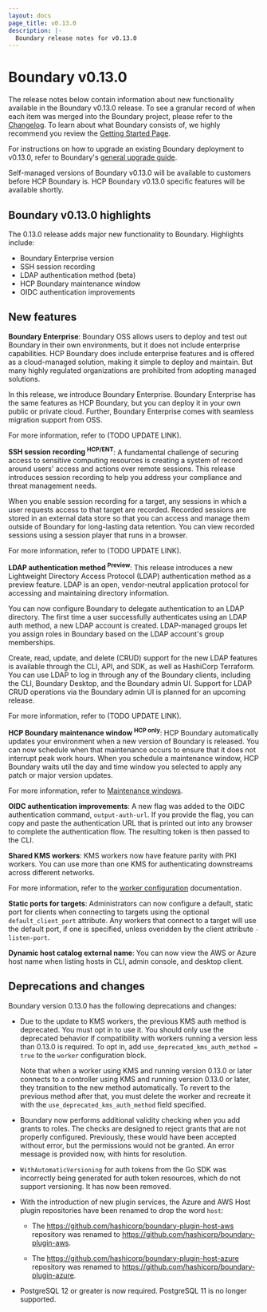 ```yaml
---
layout: docs
page_title: v0.13.0
description: |-
  Boundary release notes for v0.13.0
---
```


# Boundary v0.13.0

The release notes below contain information about new functionality available in the Boundary v0.13.0 release.
To see a granular record of when each item was merged into the Boundary project, please refer to the [Changelog](https://github.com/hashicorp/boundary/blob/main/CHANGELOG.md).
To learn about what Boundary consists of, we highly recommend you review the [Getting Started Page](/boundary/docs/getting-started).

For instructions on how to upgrade an existing Boundary deployment to v0.13.0, refer to Boundary's [general upgrade guide](/boundary/tutorials/oss-configuration/upgrade-version).

<Note>

  Self-managed versions of Boundary v0.13.0 will be available to customers before HCP Boundary is.
  HCP Boundary v0.13.0 specific features will be available shortly.

</Note>

## Boundary v0.13.0 highlights

The 0.13.0 release adds major new functionality to Boundary.
Highlights include:

- Boundary Enterprise version
- SSH session recording
- LDAP authentication method (beta)
- HCP Boundary maintenance window
- OIDC authentication improvements

## New features

**Boundary Enterprise**: Boundary OSS allows users to deploy and test out Boundary in their own environments, but it does not include enterprise capabilities.
HCP Boundary does include enterprise features and is offered as a cloud-managed solution, making it simple to deploy and maintain.
But many highly regulated organizations are prohibited from adopting managed solutions.

In this release, we introduce Boundary Enterprise.
Boundary Enterprise has the same features as HCP Boundary, but you can deploy it in your own public or private cloud.
Further, Boundary Enterprise comes with seamless migration support from OSS.

For more information, refer to (TODO UPDATE LINK).

**SSH session recording <sup>HCP/ENT</sup>**: A fundamental challenge of securing access to sensitive computing resources is creating a system of record around users' access and actions over remote sessions.
This release introduces session recording to help you address your compliance and threat management needs.

When you enable session recording for a target, any sessions in which a user requests access to that target are recorded.
Recorded sessions are stored in an external data store so that you can access and manage them outside of Boundary for long-lasting data retention.
You can view recorded sessions using a session player that runs in a browser.

For more information, refer to (TODO UPDATE LINK).

**LDAP authentication method <sup>Preview</sup>**: This release introduces a new Lightweight Directory Access Protocol (LDAP) authentication method as a preview feature.
LDAP is an open, vendor-neutral application protocol for accessing and maintaining directory information.

You can now configure Boundary to delegate authentication to an LDAP directory.
The first time a user successfully authenticates using an LDAP auth method, a new LDAP account is created.
LDAP-managed groups let you assign roles in Boundary based on the LDAP account's group memberships.

Create, read, update, and delete (CRUD) support for the new LDAP features is available through the CLI, API, and SDK, as well as HashiCorp Terraform.
You can use LDAP to log in through any of the Boundary clients, including the CLI, Boundary Desktop, and the Boundary admin UI.
Support for LDAP CRUD operations via the Boundary admin UI is planned for an upcoming release.

For more information, refer to (TODO UPDATE LINK).

**HCP Boundary maintenance window <sup>HCP only</sup>**: HCP Boundary automatically updates your environment when a new version of Boundary is released.
You can now schedule when that maintenance occurs to ensure that it does not interrupt peak work hours.
When you schedule a maintenance window, HCP Boundary waits util the day and time window you selected to apply any patch or major version updates.

For more information, refer to [Maintenance windows](/hcp/docs/boundary/maintenance-window).

**OIDC authentication improvements**: A new flag was added to the OIDC authentication command, `output-auth-url`.
If you provide the flag, you can copy and paste the authentication URL that is printed out into any browser to complete the authentication flow.
The resulting token is then passed to the CLI.

**Shared KMS workers**: KMS workers now have feature parity with PKI workers.
You can use more than one KMS for authenticating downstreams across different networks.

For more information, refer to the [worker configuration](/boundary/docs/configuration/worker) documentation.

**Static ports for targets**: Administrators can now configure a default, static port for clients when connecting to targets using the optional `default_client_port` attribute.
Any workers that connect to a target will use the default port, if one is specified, unless overidden by the client attribute `-listen-port`.

**Dynamic host catalog external name**: You can now view the AWS or Azure host name when listing hosts in CLI, admin console, and desktop client.

## Deprecations and changes

Boundary version 0.13.0 has the following deprecations and changes:

- Due to the update to KMS workers, the previous KMS auth method is deprecated.
You must opt in to use it.
You should only use the deprecated behavior if compatibility with workers running a version less than 0.13.0 is required.
To opt in, add `use_deprecated_kms_auth_method = true` to the `worker` configuration block.

   Note that when a worker using KMS and running version 0.13.0 or later connects to a controller using KMS and running version 0.13.0 or later, they transition to the new method automatically.
   To revert to the previous method after that, you must delete the worker and recreate it with the `use_deprecated_kms_auth_method` field specified.

- Boundary now performs additional validity checking when you add grants to roles.
The checks are designed to reject grants that are not properly configured.
Previously, these would have been accepted without error, but the permissions would not be granted.
An error message is provided now, with hints for resolution.

- &#32; `WithAutomaticVersioning` for auth tokens from the Go SDK was incorrectly being generated for auth token resources, which do not support versioning.
It has now been removed.

- With the introduction of new plugin services, the Azure and AWS Host plugin repositories have been renamed to drop the word `host`:

   - The https://github.com/hashicorp/boundary-plugin-host-aws repository was renamed to https://github.com/hashicorp/boundary-plugin-aws.

   - The https://github.com/hashicorp/boundary-plugin-host-azure repository was renamed to https://github.com/hashicorp/boundary-plugin-azure.

- PostgreSQL 12 or greater is now required.
PostgreSQL 11 is no longer supported.
